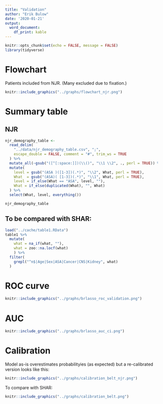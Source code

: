 ```yaml
---
title: "Validation"
author: "Erik Bulow"
date: '2020-01-21'
output: 
  word_document:
    df_print: kable
---
```


```r
knitr::opts_chunk$set(echo = FALSE, message = FALSE)
library(tidyverse)
```


# Flowchart

Patients included from NJR. (Many excluded due to fixation.)

```r
knitr::include_graphics("../graphs/flowchart_njr.png")
```

# Summary table

## NJR
```r
njr_demography_table <- 
  read_delim(
    "../data/njr_demography_table.csv", ";", 
    escape_double = FALSE, comment = "#", trim_ws = TRUE
  ) %>% 
  mutate_all(~gsub("([^[:space:]])(\\()", "\\1 \\2", ., perl = TRUE)) %>% 
  mutate(
    level = gsub("(ASA )([1-3])(.*)", "\\2", What, perl = TRUE),
    What  = gsub("(ASA)( [1-3])(.*)", "\\1", What, perl = TRUE),
    level = if_else(What == "ASA", level, ""),
    What = if_else(duplicated(What), "", What)
  ) %>% 
  select(What, level, everything())

njr_demography_table
```

## To be compared with SHAR:

```r
load("../cache/table1.RData")
table1 %>% 
  mutate(
    what = na_if(what, ""),
    what = zoo::na.locf(what)
    ) %>% 
  filter(
    grepl("^n$|Age|Sex|ASA|Cancer|CNS|Kidney", what)
  )
```

# ROC curve

```r
knitr::include_graphics("../graphs/brlasso_roc_validation.png")
```

# AUC

```r
knitr::include_graphics("../graphs/brlasso_auc_ci.png")
```

# Calibration

Model as-is overestimates probabilityies (as expected) but a re-calibrated version looks like this:

```r
knitr::include_graphics("../graphs/calibration_belt_njr.png")
```

To compare with SHAR:

```r
knitr::include_graphics("../graphs/calibration_belt.png")
```

